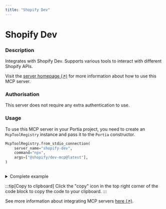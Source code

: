 ```yaml
---
title: "Shopify Dev"
---
```

<!-- WARNING: This file is auto-generated by generate_tool_docs.py. Do not edit manually. -->


# Shopify Dev

### Description

Integrates with Shopify Dev. Supports various tools to interact with different Shopify APIs.

Visit the [server homepage (↗)](https://github.com/shopify/dev-mcp) for more information about how to use this MCP server.

### Authorisation

This server does not require any extra authentication to use.

### Usage

To use this MCP server in your Portia project, you need to create an `McpToolRegistry` instance and pass it to the `Portia` constructor.

```python
McpToolRegistry.from_stdio_connection(
    server_name="shopify-dev",
    command="npx",
    args=["@shopify/dev-mcp@latest"],
)
                    
```

<details>
<summary>Complete example</summary>

Equip your `Portia` instance with the tools from the MCP server, in addition to the default tools from the `DefaultToolRegistry`:

```python
from portia import DefaultToolRegistry, McpToolRegistry, Portia, Config

config = Config.from_default()
tool_registry = DefaultToolRegistry(config) +  McpToolRegistry.from_stdio_connection(
    server_name="shopify-dev",
    command="npx",
    args=["@shopify/dev-mcp@latest"],
)
                    

portia = Portia(config=config, tools=tool_registry)
```

</details>

:::tip[Copy to clipboard]
Click the "copy" icon in the top right corner of the code block to copy the code to your clipboard.
:::

See more information about integrating MCP servers [here (↗)](/mcp-servers).

